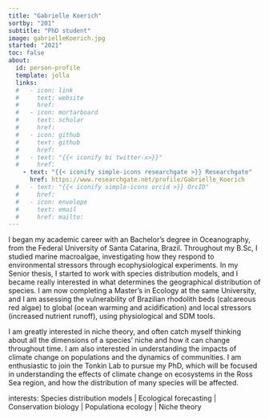 ```yaml
---
title: "Gabrielle Koerich"
sortby: "201"
subtitle: "PhD student"
image: gabrielleKoerich.jpg
started: "2021"
toc: false
about:
  id: person-profile
  template: jolla
  links:
  #   - icon: link
  #     text: website
  #     href: 
  #   - icon: mortarboard
  #     text: scholar
  #     href: 
  #   - icon: github
  #     text: github
  #     href: 
  #   - text: "{{< iconify bi twitter-x>}}"
  #     href:
    - text: "{{< iconify simple-icons researchgate >}} Researchgate"
      href: https://www.researchgate.net/profile/Gabrielle_Koerich
  #   - text: "{{< iconify simple-icons orcid >}} OrcID"
  #     href:
  #   - icon: envelope
  #     text: email
  #     href: mailto: 
---
```


I began my academic career with an Bachelor's degree in Oceanography, from the Federal University of Santa Catarina, Brazil. Throughout my B.Sc, I studied marine macroalgae, investigating how they respond to environmental stressors through ecophysiological experiments. In my Senior thesis, I started to work with species distribution models, and I became really interested in what determines the geographical distribution of species. I am now completing a Master's in Ecology at the same University, and I am assessing the vulnerability of Brazilian rhodolith beds (calcareous red algae) to global (ocean warming and acidification) and local stressors (increased nutrient runoff), using physiological and SDM tools.

I am greatly interested in niche theory, and often catch myself thinking about all the dimensions of a species' niche and how it can change throughout time. I am also interested in understanding the impacts of climate change on populations and the dynamics of communities. I am enthusiastic to join the Tonkin Lab to pursue my PhD, which will be focused in understanding the effects of climate change on ecosystems in the Ross Sea region, and how the distribution of many species will be affected.

interests: Species distribution models | Ecological forecasting | Conservation biology | Populationa ecology | Niche theory
